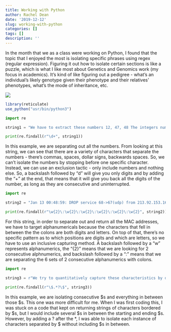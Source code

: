 ---
title: Working with Python
author: Rachel Dean
date: '2019-12-12'
slug: working-with-python
categories: []
tags: []
description: ''
---
In the month that we as a class were working on Python, I found that the topic that I enjoyed the most is isolating specific phrases using regex (regular expression). Figuring it out how to isolate certain sections is like a puzzle, which is what I like most about Genetics and Genomics work (my focus in academics). It's kind of like figuring out a pedigree - what's an individual's likely genotype given their phenotype and their relatives' phenotypes, what's the mode of inheritance, etc.

![](/blog/2019-12-12-working-with-python_files/pedigree.jpg)


```{R}
library(reticulate)
use_python("usr/bin/python3")
```

```{python}
import re 

string1 = "We have to extract these numbers 12, 47, 48 The integers numbers are also interesting: 189 2036 314\',\' is a separator, so please extract these n umbers 125,789,1450 and also these 564,90456 We like to offer you 7890$ per mo nth in order to complete this task... we are joking" 

print(re.findall(r"\d+", string1))
```

 In this example, we are separating out all the numbers. From looking at this string, we can see that there are a variety of characters that separate the numbers - there's commas, spaces, dollar signs, backwards spaces. So, we can't isolate the numbers by stopping before one specific character. Instead, we can use an exclusion tactic - only include numbers and nothing else. So, a backslash followed by "d" will give you only digits and by adding the "+" at the end, that means that it will give you back all the digits of the number, as long as they are consecutive and uninterrupted.


```{python}
import re

string2 = "Jan 13 00:48:59: DROP service 68->67(udp) from 213.92.153.167 to 69.4 3.107.219, prefix: \"spoof iana-0/8\" \ (in: eth0 69.43.112.233(38:f8:b7:90:45:92):68 -> 217.70.100.113(00:21:87:79:9c:d9):67 UDP len:576 ttl:64) \ Jan 13 12:02:48: ACCEPT service dns from 74.125.186.208 to firewall(pub-nic-dn s), prefix: \"none\" \ (in: eth0 74.125.186.208(00:1a:e3:52:5d:8e):36008 -> 140.105.63.158(00:1a:9a:86:2e:62):53 UDP len:82 ttl:38) \ Jan 13 17:44:52: DROP service 68->67(udp) from 172.45.240.237 to 217.70.177.6 0, prefix: \"spoof iana-0/8\" \ (in: eth0 216.34.90.16(00:21:91:fe:a2:6f):68 -> 69.43.85.253(00:07:e1:7c:53:db):67 UDP len:328 ttl:64) \ Jan 13 17:52:08: ACCEPT service http from 213.121.184.130 to firewall(pub-ni c), prefix: \"none\" \ (in: eth0 213.121.184.130(00:05:2e:6a:a4:14):8504 -> 140.105.63.164(00:60:11:92:ed:1b):80 TCP flags: ****S* len:52 ttl:109)" 

print(re.findall(r"\w{2}\:\w{2}\:\w{2}\:\w{2}\:\w{2}\:\w{2}", string2))
```

For this string, in order to separate out and return all the MAC addresses, we have to target alphanumericals because the characters that fell in between the the colons are both digits and letters. On top of that, there's no specific pattern as to which positions are digits and which are letters, so we have to use an inclusive capturing method. A backslash followed by a "w" represents alphanumerics, the "{2}" means that we are looking for 2 consecutive alphnumerics, and backslash followed by a ":" means that we are separating the 6 sets of 2 consecutive alphanumerics with colons.


```{python}
import re

string3 = r"We try to quantitatively capture these characteristics by defining a set of indexes,\ which can be computed using the mosaic image and the corresponding ground trut h: \ \begin{itemize} \   \item $\mu_{A_T}$ and $\sigma_{A_T}$, the mean and standard deviation of t he tiles area $A_T$, respectively; \   \item $\rho_\text{filler}$, the ratio between the filler area and the over all mosaic are, computed as \ $\rho_\text{filler}=\frac{\sum_{T \in \mathcal{T} A_T}}{A}$, being $A$ the are a of the mosaic; \   \item \todo{does it worth?}; \   \item \todo{does it worth?}; \   \item $\mu_{C_T}$, the mean of the tiles \emph{color dispersion} $C_T$, \ being $C_T = \sigma_R+\sigma_G+\sigma_B$, where $\sigma_R$, $\sigma_G$ and $\s igma_B$ are the \ standard deviation of the red, green and blue channel values of the pixels wit hin the tile $T$.\ After applying a method to an image, we compare the segmented image (i.e., the result) \ against the ground truth and assess the performance according to the following three metrics: \ \begin{itemize} \   \item average tile precision $P$ \   \item average tile recall $R$ \   \item tile count error $C$" 

print(re.findall(r"\$.*?\$", string3))
```
In this example, we are isolating consecutive $s and everything in between those $s. This one was more difficult for me. When I was first coding this, I was stuck on a code that kept on returning strings of characters bordered by $s, but I would include several $s in between the starting and ending $s. However, by adding a ? after the *, I was able to isolate each instance of characters separated by $ without including $s in between.




